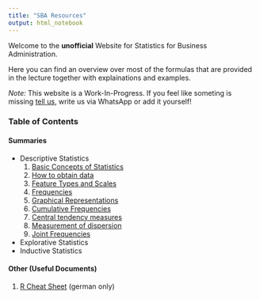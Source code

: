 ```yaml
---
title: "SBA Resources"
output: html_notebook
---
```


Welcome to the **unofficial** Website for Statistics for Business Administration.

Here you can find an overview over most of the formulas that are provided in the lecture together with explainations and examples.

_Note:_ This website is a Work-In-Progress. If you feel like someting is missing [tell us](https://github.com/Leoniepopken/SBA/issues), write us via WhatsApp or add it yourself!

### Table of Contents

#### Summaries
- Descriptive Statistics
  1. [Basic Concepts of Statistics](./notebooks/basic-concepts.nb.html)
  2. [How to obtain data](./notebooks/How-to-obtain-data.nb.html)
  3. [Feature Types and Scales](./notebooks/feature-types-and-scales.nb.html)
  4. [Frequencies](./notebooks/frequencies.nb.html)
  5. [Graphical Representations](./notebooks/graphicalRepresentation.html)
  6. [Cumulative Frequencies](./notebooks/cumulative-frequencies.nb.html)
  7. [Central tendency measures](./notebooks/centraltendencymeasure.nb.html)
  8. [Measurement of dispersion](./notebooks/MeasuresOfDispersion.nb.html)
  9. [Joint Frequencies](./notebooks/jointFrequencies.nb.html)
- Explorative Statistics
- Inductive Statistics

#### Other (Useful Documents)
1. [R Cheat Sheet](./pdfs/r-befehle.pdf) (german only)

